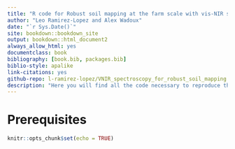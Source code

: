 ```yaml
---
title: "R code for Robust soil mapping at the farm scale with vis-NIR spectroscopy (Ramirez-Lopez _et al._, 2019)"
author: "Leo Ramirez-Lopez and Alex Wadoux"
date: "`r Sys.Date()`"
site: bookdown::bookdown_site
output: bookdown::html_document2
always_allow_html: yes
documentclass: book
bibliography: [book.bib, packages.bib]
biblio-style: apalike
link-citations: yes
github-repo: l-ramirez-lopez/VNIR_spectroscopy_for_robust_soil_mapping
description: "Here you will find all the code necessary to reproduce the methods we used in our paper 'Robust soil mapping at the farm scale with vis-NIR spectroscopy'"
---
```


# Prerequisites

```r
knitr::opts_chunk$set(echo = TRUE)
```

